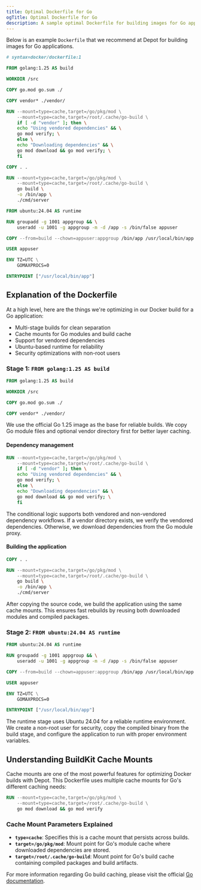 ```yaml
---
title: Optimal Dockerfile for Go
ogTitle: Optimal Dockerfile for Go
description: A sample optimal Dockerfile for building images for Go applications from us at Depot.
---
```


Below is an example `Dockerfile` that we recommend at Depot for building images for Go applications.

```dockerfile
# syntax=docker/dockerfile:1

FROM golang:1.25 AS build

WORKDIR /src

COPY go.mod go.sum ./

COPY vendor* ./vendor/

RUN --mount=type=cache,target=/go/pkg/mod \
    --mount=type=cache,target=/root/.cache/go-build \
    if [ -d "vendor" ]; then \
    echo "Using vendored dependencies" && \
    go mod verify; \
    else \
    echo "Downloading dependencies" && \
    go mod download && go mod verify; \
    fi

COPY . .

RUN --mount=type=cache,target=/go/pkg/mod \
    --mount=type=cache,target=/root/.cache/go-build \
    go build \
    -o /bin/app \
    ./cmd/server

FROM ubuntu:24.04 AS runtime

RUN groupadd -g 1001 appgroup && \
    useradd -u 1001 -g appgroup -m -d /app -s /bin/false appuser

COPY --from=build --chown=appuser:appgroup /bin/app /usr/local/bin/app

USER appuser

ENV TZ=UTC \
    GOMAXPROCS=0

ENTRYPOINT ["/usr/local/bin/app"]
```

## Explanation of the Dockerfile

At a high level, here are the things we're optimizing in our Docker build for a Go application:

- Multi-stage builds for clean separation
- Cache mounts for Go modules and build cache
- Support for vendored dependencies
- Ubuntu-based runtime for reliability
- Security optimizations with non-root users

### Stage 1: `FROM golang:1.25 AS build`

```dockerfile
FROM golang:1.25 AS build

WORKDIR /src

COPY go.mod go.sum ./

COPY vendor* ./vendor/
```

We use the official Go 1.25 image as the base for reliable builds. We copy Go module files and optional vendor directory first for better layer caching.

#### Dependency management

```dockerfile
RUN --mount=type=cache,target=/go/pkg/mod \
    --mount=type=cache,target=/root/.cache/go-build \
    if [ -d "vendor" ]; then \
    echo "Using vendored dependencies" && \
    go mod verify; \
    else \
    echo "Downloading dependencies" && \
    go mod download && go mod verify; \
    fi
```

The conditional logic supports both vendored and non-vendored dependency workflows. If a vendor directory exists, we verify the vendored dependencies. Otherwise, we download dependencies from the Go module proxy.

#### Building the application

```dockerfile
COPY . .

RUN --mount=type=cache,target=/go/pkg/mod \
    --mount=type=cache,target=/root/.cache/go-build \
    go build \
    -o /bin/app \
    ./cmd/server
```

After copying the source code, we build the application using the same cache mounts. This ensures fast rebuilds by reusing both downloaded modules and compiled packages.

### Stage 2: `FROM ubuntu:24.04 AS runtime`

```dockerfile
FROM ubuntu:24.04 AS runtime

RUN groupadd -g 1001 appgroup && \
    useradd -u 1001 -g appgroup -m -d /app -s /bin/false appuser

COPY --from=build --chown=appuser:appgroup /bin/app /usr/local/bin/app

USER appuser

ENV TZ=UTC \
    GOMAXPROCS=0

ENTRYPOINT ["/usr/local/bin/app"]
```

The runtime stage uses Ubuntu 24.04 for a reliable runtime environment. We create a non-root user for security, copy the compiled binary from the build stage, and configure the application to run with proper environment variables.

## Understanding BuildKit Cache Mounts

Cache mounts are one of the most powerful features for optimizing Docker builds with Depot. This Dockerfile uses multiple cache mounts for Go's different caching needs:

```dockerfile
RUN --mount=type=cache,target=/go/pkg/mod \
    --mount=type=cache,target=/root/.cache/go-build \
    go mod download && go mod verify
```

### Cache Mount Parameters Explained

- **`type=cache`**: Specifies this is a cache mount that persists across builds.
- **`target=/go/pkg/mod`**: Mount point for Go's module cache where downloaded dependencies are stored.
- **`target=/root/.cache/go-build`**: Mount point for Go's build cache containing compiled packages and build artifacts.

For more information regarding Go build caching, please visit the official [Go documentation](https://pkg.go.dev/cmd/go#hdr-Build_and_test_caching).

